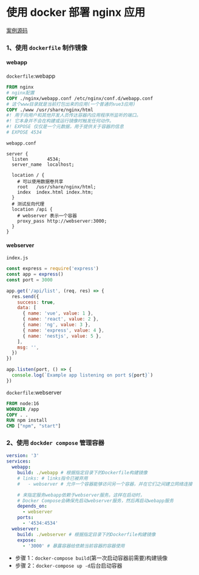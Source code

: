 
# 使用 docker 部署 nginx 应用

<div className='flex'>
  <span>
    <Underline>
      <a href='https://github.com/linzhe141/blog/tree/main/app/blog/docker/nginx-app'>
        <span>案例源码</span>
      </a>
    </Underline>
  </span>
</div>

### 1、使用 `dockerfile` 制作镜像

#### webapp

`dockerfile`:webapp

```dockerfile
FROM nginx
# nginx配置
COPY ./nginx/webapp.conf /etc/nginx/conf.d/webapp.conf
# 这个www目录就是当前打包出来的应用(一个普通的vue3应用)
COPY ./www /usr/share/nginx/html
#! 用于向用户和其他开发人员传达容器内应用程序所监听的端口。
#! 它本身并不会在构建或运行镜像时触发任何动作。
#! EXPOSE 仅仅是一个元数据，用于提供关于容器的信息
# EXPOSE 4534
```

`webapp.conf`

```nginx
server {
  listen       4534;
  server_name  localhost;

  location / {
    # 可以使用数据卷共享
    root   /usr/share/nginx/html;
    index  index.html index.htm;
  }
  # 测试反向代理
  location /api {
    # webserver 表示一个容器
    proxy_pass http://webserver:3000;
  }
}
```

#### webserver

`index.js`

```js
const express = require('express')
const app = express()
const port = 3000

app.get('/api/list', (req, res) => {
  res.send({
    success: true,
    data: [
      { name: 'vue', value: 1 },
      { name: 'react', value: 2 },
      { name: 'ng', value: 3 },
      { name: 'express', value: 4 },
      { name: 'nestjs', value: 5 },
    ],
    msg: '',
  })
})

app.listen(port, () => {
  console.log(`Example app listening on port ${port}`)
})
```

`dockerfile`:webserver

```dockerfile
FROM node:16
WORKDIR /app
COPY . .
RUN npm install
CMD ["npm", "start"]
```

### 2、使用 `dockder compose` 管理容器

```yml
version: '3'
services:
  webapp:
    build: ./webapp # 根据指定目录下的Dockerfile构建镜像
    # links: # links指令已被弃用
    #   - webserver # 允许一个容器能够访问另一个容器，并在它们之间建立网络连接

    # 来指定服务webapp依赖于webserver服务。这样在启动时，
    # Docker Compose会确保先启动webserver服务，然后再启动webapp服务
    depends_on:
      - webserver
    ports:
      - '4534:4534'
  webserver:
    build: ./webserver # 根据指定目录下的Dockerfile构建镜像
    expose:
      - '3000' # 暴露容器给依赖当前容器的容器使用
```

- 步骤 1：`docker-compose build`(第一次启动容器前需要)构建镜像
- 步骤 2：`docker-compose up -d`后台启动容器
